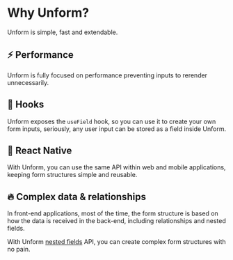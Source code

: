 # Why Unform?

Unform is simple, fast and extendable.

## ⚡️ Performance

Unform is fully focused on performance preventing inputs to rerender unnecessarily.

## 💜 Hooks

Unform exposes the `useField` hook, so you can use it to create your own form inputs, seriously, any user input can be stored as a field inside Unform.

## 📱 React Native

With Unform, you can use the same API within web and mobile applications, keeping form structures simple and reusable.

## 🔥 Complex data & relationships

In front-end applications, most of the time, the form structure is based on how the data is received in the back-end, including relationships and nested fields.

With Unform [nested fields](/guides/nested-fields) API, you can create complex form structures with no pain.

